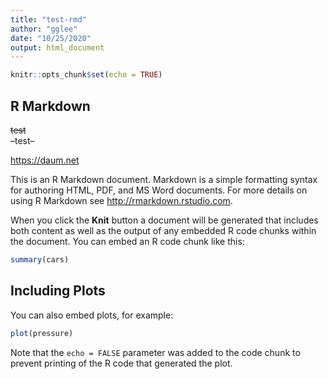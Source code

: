 ```yaml
---
title: "test-rmd"
author: "gglee"
date: "10/25/2020"
output: html_document
---
```


```r
knitr::opts_chunk$set(echo = TRUE)
```

## R Markdown

~~test~~  
--test--  

[https://daum.net](daum)

This is an R Markdown document. Markdown is a simple formatting syntax for authoring HTML, PDF, and MS Word documents. For more details on using R Markdown see <http://rmarkdown.rstudio.com>.

When you click the **Knit** button a document will be generated that includes both content as well as the output of any embedded R code chunks within the document. You can embed an R code chunk like this:

```r
summary(cars)
```

## Including Plots

You can also embed plots, for example:

```r
plot(pressure)
```

Note that the `echo = FALSE` parameter was added to the code chunk to prevent printing of the R code that generated the plot.
